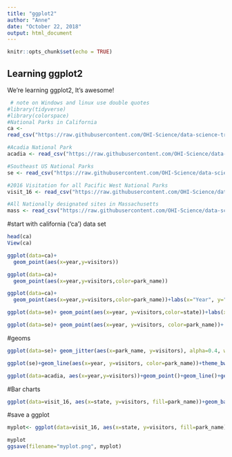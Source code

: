 ```yaml
---
title: "ggplot2"
author: "Anne"
date: "October 22, 2018"
output: html_document
---
```


```r
knitr::opts_chunk$set(echo = TRUE)
```

## Learning ggplot2

We're learning ggplot2, It's awesome!

```r
 # note on Windows and linux use double quotes
#library(tidyverse)
#library(colorspace)
#National Parks in California
ca <- 
read_csv("https://raw.githubusercontent.com/OHI-Science/data-science-training/master/data/ca.csv") 

#Acadia National Park
acadia <- read_csv("https://raw.githubusercontent.com/OHI-Science/data-science-training/master/data/acadia.csv")

#Southeast US National Parks
se <- read_csv("https://raw.githubusercontent.com/OHI-Science/data-science-training/master/data/se.csv")

#2016 Visitation for all Pacific West National Parks
visit_16 <- read_csv("https://raw.githubusercontent.com/OHI-Science/data-science-training/master/data/visit_16.csv")

#All Nationally designated sites in Massachusetts
mass <- read_csv("https://raw.githubusercontent.com/OHI-Science/data-science-training/master/data/mass.csv")
```

#start with california ('ca') data set

```r
head(ca)
View(ca)
```

```r
ggplot(data=ca)+
  geom_point(aes(x=year,y=visitors))
```

```r
ggplot(data=ca)+
  geom_point(aes(x=year,y=visitors,color=park_name))
```

```r
ggplot(data=ca)+
  geom_point(aes(x=year,y=visitors,color=park_name))+labs(x="Year", y="Visitation", title= "California Nation Park Visitation")+ theme_bw()+theme(legend.title=element_blank())

```

```r
ggplot(data=se)+ geom_point(aes(x=year, y=visitors,color=state))+labs(x="Year", y="Visitation",title="Southeast Region National Park Visitation")+theme(legend.title=element_blank(),axis.text.x =element_text(angle=45, size=14))
```

```r
ggplot(data=se)+ geom_point(aes(x=year, y=visitors, color=park_name))+ facet_wrap(~state, scales="free")
```

#geoms
```r
ggplot(data=se)+ geom_jitter(aes(x=park_name, y=visitors), alpha=0.4, width=0.1)+coord_flip()
```

```r
ggplot(se)+geom_line(aes(x=year, y=visitors, color=park_name))+theme_bw()
```

```r
ggplot(data=acadia, aes(x=year,y=visitors))+geom_point()+geom_line()+geom_smooth()
```
#Bar charts
```r
ggplot(data=visit_16, aes(x=state, y=visitors, fill=park_name))+geom_bar(stat="identity", position="dodge")

```
#save a ggplot
```r
myplot<- ggplot(data=visit_16, aes(x=state, y=visitors, fill=park_name))+geom_bar(stat="identity", position="dodge")

myplot
ggsave(filename="myplot.png", myplot)
```